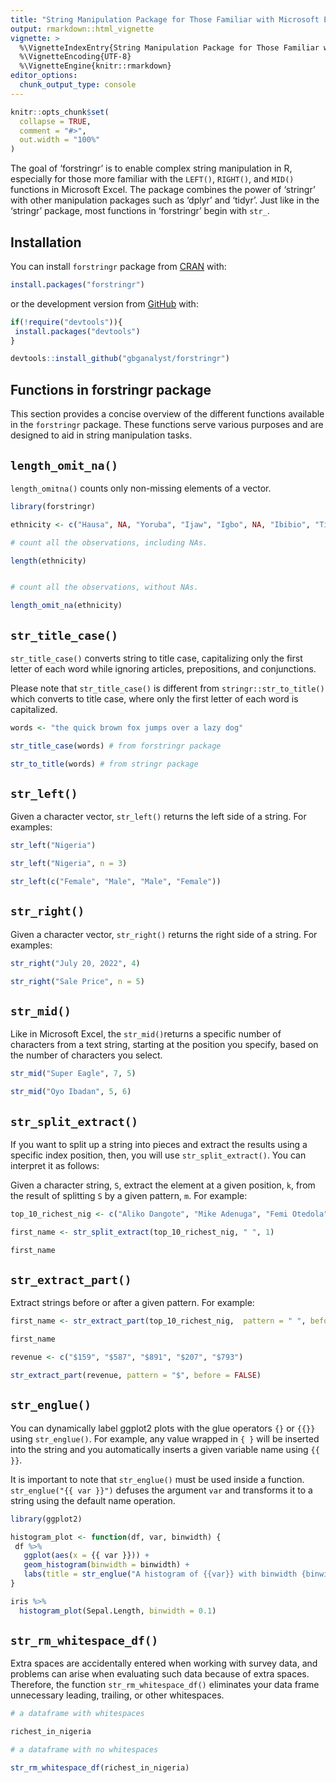 ```yaml
---
title: "String Manipulation Package for Those Familiar with Microsoft Excel"
output: rmarkdown::html_vignette
vignette: >
  %\VignetteIndexEntry{String Manipulation Package for Those Familiar with Microsoft Excel}
  %\VignetteEncoding{UTF-8}
  %\VignetteEngine{knitr::rmarkdown}
editor_options: 
  chunk_output_type: console
---
```


```r
knitr::opts_chunk$set(
  collapse = TRUE,
  comment = "#>",
  out.width = "100%"
)
```
  
The goal of 'forstringr' is to enable complex string manipulation in R, especially for those more familiar with the `LEFT()`, `RIGHT()`, and `MID()` functions in Microsoft Excel. The package combines the power of 'stringr' with other manipulation packages such as 'dplyr' and 'tidyr'. Just like in the 'stringr' package, most functions in 'forstringr' begin with `str_`.

## Installation

You can install `forstringr` package from [CRAN](https://cran.r-project.org/) with:

```r
install.packages("forstringr")

```

or the development version from [GitHub](https://github.com/) with:

``` r
if(!require("devtools")){
 install.packages("devtools")
}

devtools::install_github("gbganalyst/forstringr")
```

## Functions in forstringr package

This section provides a concise overview of the different functions available in the `forstringr` package. These functions serve various purposes and are designed to aid in string manipulation tasks.

## `length_omit_na()`

`length_omitna()` counts only non-missing elements of a vector.

```r
library(forstringr)

ethnicity <- c("Hausa", NA, "Yoruba", "Ijaw", "Igbo", NA, "Ibibio", "Tiv", "Fulani", "Kanuri", "Others")

# count all the observations, including NAs.

length(ethnicity) 


# count all the observations, without NAs.

length_omit_na(ethnicity)
```

## `str_title_case()` 

`str_title_case()` converts string to title case, capitalizing only the first letter of each word while ignoring articles, prepositions, and conjunctions.

Please note that `str_title_case()` is different from `stringr::str_to_title()` which converts to title case, where only the first letter of each word is capitalized.

```r

words <- "the quick brown fox jumps over a lazy dog"

str_title_case(words) # from forstringr package

str_to_title(words) # from stringr package
```

## `str_left()` 

Given a character vector, `str_left()` returns the left side of a string. For examples:

```r

str_left("Nigeria")

str_left("Nigeria", n = 3)

str_left(c("Female", "Male", "Male", "Female"))
```

## `str_right()` 

Given a character vector, `str_right()` returns the right side of a string. For examples:

```r

str_right("July 20, 2022", 4)

str_right("Sale Price", n = 5)
```

## `str_mid()` 

Like in Microsoft Excel, the `str_mid()`returns a specific number of characters from a text string, starting at the position you specify, based on the number of characters you select.

```r
str_mid("Super Eagle", 7, 5)

str_mid("Oyo Ibadan", 5, 6)
```

## `str_split_extract()` 

If you want to split up a string into pieces and extract the results using a specific index position, then, you will use `str_split_extract()`. You can interpret it as follows:

Given a character string, `S`, extract the element at a given position, `k`, from the result of splitting `S` by a given pattern, `m`. For example:

```r
top_10_richest_nig <- c("Aliko Dangote", "Mike Adenuga", "Femi Otedola", "Arthur Eze", "Abdulsamad Rabiu", "Cletus Ibeto", "Orji Uzor Kalu", "ABC Orjiakor", "Jimoh Ibrahim", "Tony Elumelu")

first_name <- str_split_extract(top_10_richest_nig, " ", 1)

first_name
```

## `str_extract_part()` 

Extract strings before or after a given pattern. For example:

```r
first_name <- str_extract_part(top_10_richest_nig,  pattern = " ", before = TRUE)

first_name

revenue <- c("$159", "$587", "$891", "$207", "$793")

str_extract_part(revenue, pattern = "$", before = FALSE)
```

## `str_englue()` 

You can dynamically label ggplot2 plots with the glue operators `{}` or `{{}}` using `str_englue()`. For example, any value wrapped in `{ }` will be inserted into the string and you automatically inserts a given variable name using `{{ }}`.

It is important to note that `str_englue()` must be used inside a function. `str_englue("{{ var }}")` defuses the argument `var` and transforms it to a string using the default name operation.

```r
library(ggplot2)

histogram_plot <- function(df, var, binwidth) {
 df %>%  
   ggplot(aes(x = {{ var }})) +
   geom_histogram(binwidth = binwidth) +
   labs(title = str_englue("A histogram of {{var}} with binwidth {binwidth}"))
}

iris %>% 
  histogram_plot(Sepal.Length, binwidth = 0.1)
```


## `str_rm_whitespace_df()`

Extra spaces are accidentally entered when working with survey data, and problems can arise when evaluating such data because of extra spaces. Therefore, the function `str_rm_whitespace_df()` eliminates your data frame unnecessary leading, trailing, or other whitespaces.

```r
# a dataframe with whitespaces

richest_in_nigeria
```
```r
# a dataframe with no whitespaces

str_rm_whitespace_df(richest_in_nigeria)
```



